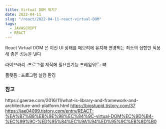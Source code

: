 ```yaml
---
title: Virtual DOM 뭐지? 
date: 2022-04-11
slug: "/react/2022-04-11-react-virtual-DOM"
tags:
  - JAVASCRIPT
  - REACT
--- 
```



React Virtual DOM 은
이전 UI 상태를 메모리에 유지해 변경되는 최소의 집합만 적용해 좋은 성능을 낸다

라이브러리 :프로그램 제작에 필요한기능
프레임워트: 뼈

플랫폼 : 프로그램 실행 환경


### 참고

https:/.gaerae.com/2016/11/what-is-library-and-framework-and-architecture-and-platform.html
https://bigstupid.tistory.com/37
https://jae04099.tistory.com/entry/REACT-%EA%B7%B8%EB%9E%98%EC%84%9C-virtual-DOM%EC%9D%B4-%EC%99%9C-%ED%95%84%EC%9A%94%ED%95%9C%EB%8D%B0

